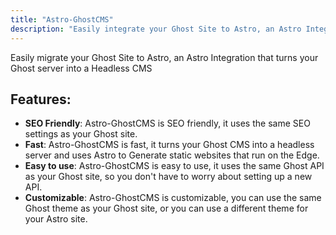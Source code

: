 ```yaml
---
title: "Astro-GhostCMS"
description: "Easily integrate your Ghost Site to Astro, an Astro Integration that turns your Ghost server into a Headless CMS"
---
```


<MXYZIntegration 
    title="@matthiesenxyz/astro-ghostcms" 
    githubIntegrationURL='https://github.com/MatthiesenXYZ/astro-ghostcms/tree/main/packages/astro-ghostcms/'
    gitlabIntegrationURL='https://gitlab.com/matthiesenxyz/astro-ghostcms/-/tree/main/packages/astro-ghostcms?ref_type=heads'
    />

Easily migrate your Ghost Site to Astro, an Astro Integration that turns your Ghost server into a Headless CMS

## Features:
- **SEO Friendly**: Astro-GhostCMS is SEO friendly, it uses the same SEO settings as your Ghost site.
- **Fast**: Astro-GhostCMS is fast, it turns your Ghost CMS into a headless server and uses Astro to Generate static websites that run on the Edge.
- **Easy to use**: Astro-GhostCMS is easy to use, it uses the same Ghost API as your Ghost site, so you don't have to worry about setting up a new API.
- **Customizable**: Astro-GhostCMS is customizable, you can use the same Ghost theme as your Ghost site, or you can use a different theme for your Astro site.

<Card title="Getting Started" icon="rocket">
   <LinkCard 
      title="Want to get started?  Check out the Astro-GhostCMS Documentation"
      href="https://astro-ghostcms.xyz"
   />
</Card>